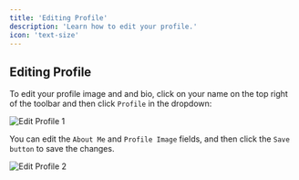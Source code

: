 ```yaml
---
title: 'Editing Profile'
description: 'Learn how to edit your profile.'
icon: 'text-size'
---
```


## Editing Profile

To edit your profile image and and bio, click on your name on the top right of the toolbar and then click `Profile` in the dropdown:

![Edit Profile 1](/images/edit-profile-1.png)

You can edit the `About Me` and `Profile Image` fields, and then click the `Save button` to save the changes.

![Edit Profile 2](/images/edit-profile-2.png)
